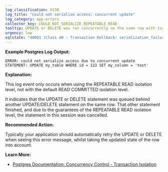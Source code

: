 ```yaml
---
log_classification: U138
log_title: "Could not serialize access: concurrent update"
log_category: app-errors
collector_key: COULD_NOT_SERIALIZE_REPEATABLE_READ
tooltip: UPDATE or DELETE was run concurrently on the same row with isolation level REPEATABLE READ
urgency: low
sqlstate: "40001 (Class 40 - Transaction Rollback: serialization_failure)"
---
```


**Example Postgres Log Output:**

```
ERROR: could not serialize access due to concurrent update
STATEMENT: UPDATE my_table WHERE id = 123 SET my_column = 'test'
```

**Explanation:**

This log event only occurs when using the REPEATABLE READ isolation level, not
with the default READ COMMITTED isolation level.

It indicates that the UPDATE or DELETE statement was queued behind another
UPDATE/DELETE statement on the same row. That other statement finished, and due
to the guarantees of the REPEATABLE READ isolation level, the statement in this
session was cancelled.

**Recommended Action:**

Typically your application should automatically retry the UPDATE or DELETE when
seeing this error message, whilst taking the updated state of the row into account.

**Learn More:**

* [Postgres Documentation: Concurrency Control - Transaction Isolation](https://www.postgresql.org/docs/10/static/transaction-iso.html)
